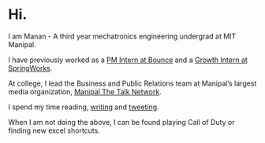 # Hi.
I am Manan - A third year mechatronics engineering undergrad at MIT Manipal.

I have previously worked as a [PM Intern at Bounce](https://www.mananagarwal.in/pm-internship-at-bounce-learnings-and-the-experience) and a [Growth Intern at SpringWorks](https://www.linkedin.com/posts/mananagarwal03_internship-startups-bangalore-activity-6615235098830827520-Gsql).

At college, I lead the Business and Public Relations team at Manipal’s largest media organization, [Manipal The Talk Network](https://www.manipalthetalk.org/).

I spend my time reading, [writing](https://www.mananagarwal.in/blog) and [tweeting](https://twitter.com/manan_0308).

When I am not doing the above, I can be found playing Call of Duty or finding new excel shortcuts.
